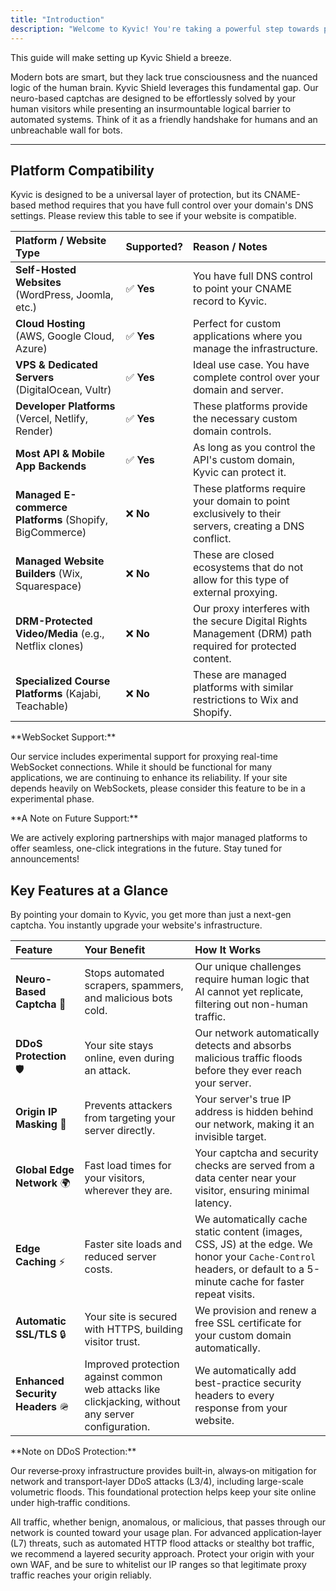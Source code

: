 ```yaml
---
title: "Introduction"
description: "Welcome to Kyvic! You're taking a powerful step towards protecting your website from the growing noise of AI crawlers, scrapers, and malicious bots."
---
```


This guide will make setting up Kyvic Shield a breeze.

Modern bots are smart, but they lack true consciousness and the nuanced logic of the human brain. Kyvic Shield leverages this fundamental gap. Our neuro-based captchas are designed to be effortlessly solved by your human visitors while presenting an insurmountable logical barrier to automated systems. Think of it as a friendly handshake for humans and an unbreachable wall for bots.

---

## Platform Compatibility

Kyvic is designed to be a universal layer of protection, but its CNAME-based method requires that you have full control over your domain's DNS settings. Please review this table to see if your website is compatible.

| Platform / Website Type                                 | Supported? | Reason / Notes                                                                                            |
| :------------------------------------------------------ | :--------- | :-------------------------------------------------------------------------------------------------------- |
| **Self-Hosted Websites** (WordPress, Joomla, etc.)      | ✅ **Yes**  | You have full DNS control to point your CNAME record to Kyvic.                                            |
| **Cloud Hosting** (AWS, Google Cloud, Azure)            | ✅ **Yes**  | Perfect for custom applications where you manage the infrastructure.                                      |
| **VPS & Dedicated Servers** (DigitalOcean, Vultr)       | ✅ **Yes**  | Ideal use case. You have complete control over your domain and server.                                    |
| **Developer Platforms** (Vercel, Netlify, Render)       | ✅ **Yes**  | These platforms provide the necessary custom domain controls.                                             |
| **Most API & Mobile App Backends**                      | ✅ **Yes**  | As long as you control the API's custom domain, Kyvic can protect it.                                     |
| **Managed E-commerce Platforms** (Shopify, BigCommerce) | ❌ **No**   | These platforms require your domain to point exclusively to their servers, creating a DNS conflict.       |
| **Managed Website Builders** (Wix, Squarespace)         | ❌ **No**   | These are closed ecosystems that do not allow for this type of external proxying.                         |
| **DRM-Protected Video/Media** (e.g., Netflix clones)    | ❌ **No**   | Our proxy interferes with the secure Digital Rights Management (DRM) path required for protected content. |
| **Specialized Course Platforms** (Kajabi, Teachable)    | ❌ **No**   | These are managed platforms with similar restrictions to Wix and Shopify.                                 |

<Note>
  **WebSocket Support:**

  Our service includes experimental support for proxying real-time WebSocket connections. While it should be functional for many applications, we are continuing to enhance its reliability. If your site depends heavily on WebSockets, please consider this feature to be in a experimental phase.
</Note>

<Note>
  **A Note on Future Support:**

  We are actively exploring partnerships with major managed platforms to offer seamless, one-click integrations in the future. Stay tuned for announcements\!
</Note>

## Key Features at a Glance

By pointing your domain to Kyvic, you get more than just a next-gen captcha. You instantly upgrade your website's infrastructure.

| Feature                          | Your Benefit                                                                                        | How It Works                                                                                                                                                         |
| :------------------------------- | :-------------------------------------------------------------------------------------------------- | :------------------------------------------------------------------------------------------------------------------------------------------------------------------- |
| **Neuro-Based Captcha** 🧠       | Stops automated scrapers, spammers, and malicious bots cold.                                        | Our unique challenges require human logic that AI cannot yet replicate, filtering out non-human traffic.                                                             |
| **DDoS Protection** 🛡️          | Your site stays online, even during an attack.                                                      | Our network automatically detects and absorbs malicious traffic floods before they ever reach your server.                                                           |
| **Origin IP Masking** 👻         | Prevents attackers from targeting your server directly.                                             | Your server's true IP address is hidden behind our network, making it an invisible target.                                                                           |
| **Global Edge Network** 🌍       | Fast load times for your visitors, wherever they are.                                               | Your captcha and security checks are served from a data center near your visitor, ensuring minimal latency.                                                          |
| **Edge Caching** ⚡️              | Faster site loads and reduced server costs.                                                         | We automatically cache static content (images, CSS, JS) at the edge. We honor your `Cache-Control` headers, or default to a 5-minute cache for faster repeat visits. |
| **Automatic SSL/TLS** 🔒         | Your site is secured with HTTPS, building visitor trust.                                            | We provision and renew a free SSL certificate for your custom domain automatically.                                                                                  |
| **Enhanced Security Headers** 🪖 | Improved protection against common web attacks like clickjacking, without any server configuration. | We automatically add best-practice security headers to every response from your website.                                                                             |

<Note>
  **Note on DDoS Protection:**

  Our reverse‑proxy infrastructure provides built‑in, always‑on mitigation for network and transport‑layer DDoS attacks (L3/4), including large-scale volumetric floods. This foundational protection helps keep your site online under high‑traffic conditions.

  All traffic, whether benign, anomalous, or malicious, that passes through our network is counted toward your usage plan. For advanced application‑layer (L7) threats, such as automated HTTP flood attacks or stealthy bot traffic, we recommend a layered security approach. Protect your origin with your own WAF, and be sure to whitelist our IP ranges so that legitimate proxy traffic reaches your origin reliably.
</Note>

## 